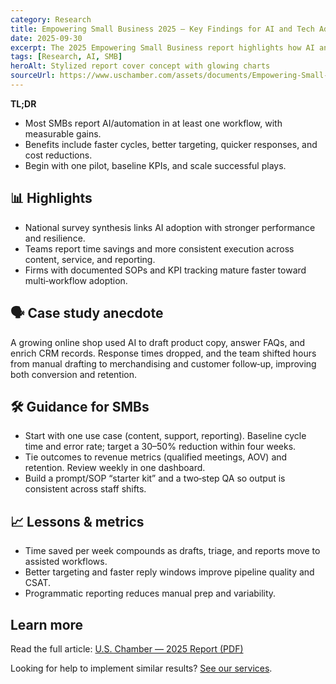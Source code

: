 ```yaml
---
category: Research
title: Empowering Small Business 2025 — Key Findings for AI and Tech Adoption
date: 2025-09-30
excerpt: The 2025 Empowering Small Business report highlights how AI and modern software fuel growth, resilience, and competitiveness for SMBs.
tags: [Research, AI, SMB]
heroAlt: Stylized report cover concept with glowing charts
sourceUrl: https://www.uschamber.com/assets/documents/Empowering-Small-Business-Report-2025.pdf
---
```


**TL;DR**

- Most SMBs report AI/automation in at least one workflow, with measurable gains.
- Benefits include faster cycles, better targeting, quicker responses, and cost reductions.
- Begin with one pilot, baseline KPIs, and scale successful plays.

## 📊 Highlights

- National survey synthesis links AI adoption with stronger performance and resilience.
- Teams report time savings and more consistent execution across content, service, and reporting.
- Firms with documented SOPs and KPI tracking mature faster toward multi‑workflow adoption.

## 🗣 Case study anecdote

A growing online shop used AI to draft product copy, answer FAQs, and enrich CRM records. Response times dropped, and the team shifted hours from manual drafting to merchandising and customer follow‑up, improving both conversion and retention.

## 🛠 Guidance for SMBs

- Start with one use case (content, support, reporting). Baseline cycle time and error rate; target a 30–50% reduction within four weeks.
- Tie outcomes to revenue metrics (qualified meetings, AOV) and retention. Review weekly in one dashboard.
- Build a prompt/SOP “starter kit” and a two‑step QA so output is consistent across staff shifts.

## 📈 Lessons & metrics

- Time saved per week compounds as drafts, triage, and reports move to assisted workflows.
- Better targeting and faster reply windows improve pipeline quality and CSAT.
- Programmatic reporting reduces manual prep and variability.

## Learn more

Read the full article: <a href="https://www.uschamber.com/assets/documents/Empowering-Small-Business-Report-2025.pdf" target="_blank" rel="noopener noreferrer">U.S. Chamber — 2025 Report (PDF)</a>

Looking for help to implement similar results? <a href="/services">See our services</a>.
